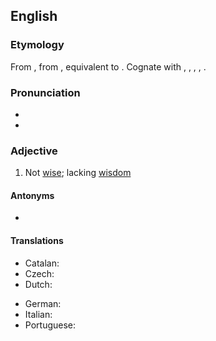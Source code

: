 ==English==

===Etymology===
From {{etyl|enm|en}} {{m|enm|unwis}}, from {{etyl|ang|en}} {{m|ang|unwīs||unwise, foolish, ignorant, uninformed, insane}}, equivalent to {{prefix|un|wise|lang=en}}. Cognate with {{cog|nl|onwijs||unwise}}, {{cog|de|unweise||unwise}}, {{cog|da|uvis||unwise}}, {{cog|sv|ovis||unwise}}, {{cog|is|óvís||unwise}}.

===Pronunciation===
* {{IPA|/ʌnˈwaɪz/|lang=en}}
* {{rhymes|aɪz|lang=en}}

===Adjective===
{{en-adj|er}}

# Not [[wise]]; lacking [[wisdom]]
#: {{syn|en|injudicious|indiscreet|foolish}}
#: {{ux|en|'''unwise''' man}}
#: {{ux|en|'''unwise''' kings}}
#: {{ux|en|'''unwise''' measures}}

====Antonyms====
* {{l|en|wise}}

====Translations====
{{trans-top|not wise}}
* Catalan: {{t|ca|imprudent}}
* Czech: {{t|cs|nemoudrý|m}}
* Dutch: {{t+|nl|onverstandig}}
{{trans-mid}}
* German: {{t|de|unklug}}
* Italian: {{t+|it|imprudente}}
* Portuguese: {{t+|pt|insensato}}
{{trans-bottom}}